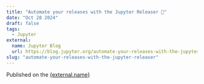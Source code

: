 ```yaml
---
title: "Automate your releases with the Jupyter Releaser 🚀"
date: "Oct 28 2024"
draft: false
tags:
  - Jupyter
external:
  name: Jupyter Blog
  url: https://blog.jupyter.org/automate-your-releases-with-the-jupyter-releaser-701e7b9841e6
slug: "automate-your-releases-with-the-jupyter-releaser"
---
```



Published on the <a href={external.url} target="_blank" rel="noopener noreferrer">{external.name}</a>
